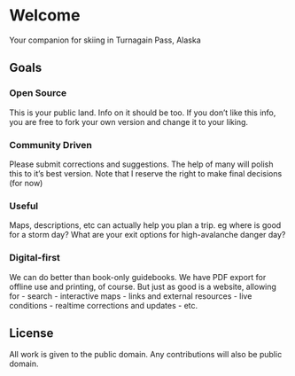 # Welcome {.unnumbered}

Your companion for skiing in Turnagain Pass, Alaska

## Goals

### Open Source
This is your public land. Info on it should be too.
If you don't like this info, you are free to fork your own
version and change it to your liking.

### Community Driven
Please submit corrections and suggestions.
The help of many will polish this to it's best version.
Note that I reserve the right to make final decisions (for now)

### Useful
Maps, descriptions, etc can actually help you plan a trip.
eg where is good for a storm day? What are your exit options
for high-avalanche danger day?

### Digital-first
We can do better than book-only guidebooks.
We have PDF export for offline use and printing, of course.
But just as good is a website, allowing for
- search
- interactive maps
- links and external resources
- live conditions
- realtime corrections and updates
- etc.

## License

All work is given to the public domain. Any contributions will also be public domain.
